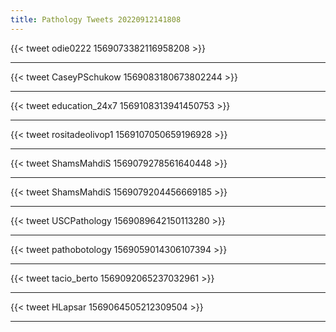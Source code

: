 ```yaml
---
title: Pathology Tweets 20220912141808 
---
```



{{< tweet odie0222 1569073382116958208 >}}


---



{{< tweet CaseyPSchukow 1569083180673802244 >}}


---



{{< tweet education_24x7 1569108313941450753 >}}


---



{{< tweet rositadeolivop1 1569107050659196928 >}}


---



{{< tweet ShamsMahdiS 1569079278561640448 >}}


---



{{< tweet ShamsMahdiS 1569079204456669185 >}}


---



{{< tweet USCPathology 1569089642150113280 >}}


---



{{< tweet pathobotology 1569059014306107394 >}}


---



{{< tweet tacio_berto 1569092065237032961 >}}


---



{{< tweet HLapsar 1569064505212309504 >}}


---



